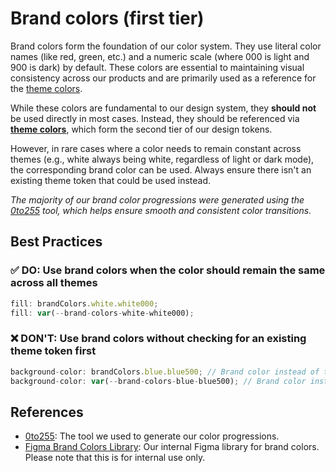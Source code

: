 
<Meta of={BrandColorStories} />

# Brand colors (first tier)

Brand colors form the foundation of our color system. They use literal color names (like red, green, etc.) and a numeric scale (where 000 is light and 900 is dark) by default. These colors are essential to maintaining visual consistency across our products and are primarily used as a reference for the [theme colors](/docs/colors-themecolors--docs).

While these colors are fundamental to our design system, they **should not** be used directly in most cases. Instead, they should be referenced via [**theme colors**](/docs/colors-themecolors--docs), which form the second tier of our design tokens.

However, in rare cases where a color needs to remain constant across themes (e.g., white always being white, regardless of light or dark mode), the corresponding brand color can be used. Always ensure there isn't an existing theme token that could be used instead.

_The majority of our brand color progressions were generated using the [0to255](https://0to255.com/037dd6) tool, which helps ensure smooth and consistent color transitions._

## Best Practices

### ✅ **DO**: Use brand colors when the color should remain the same across all themes

```jsx
fill: brandColors.white.white000;
fill: var(--brand-colors-white-white000);
```

### ❌ **DON'T**: Use brand colors without checking for an existing theme token first

```jsx
background-color: brandColors.blue.blue500; // Brand color instead of theme.color.primary.default
background-color: var(--brand-colors-blue-blue500); // Brand color instead of var(--color-primary-default)
```

<Canvas of={BrandColorStories.DefaultStory} />

## References

- [0to255](http://www.0to255.com/037DD6): The tool we used to generate our color progressions.
- [Figma Brand Colors Library](https://www.figma.com/file/cBAUPFMnbv6tHR1J8KvBI2/Brand-Colors?node-id=0%3A1): Our internal Figma library for brand colors. Please note that this is for internal use only.
